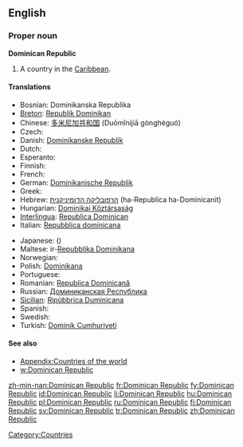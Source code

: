 ==English==
{{wikipedia}}

===Proper noun===
'''Dominican Republic'''

# A country in the [[Caribbean]].

====Translations====
{{top}}
* Bosnian: Dominikanska Republika {{f}}
* [[Breton]]: [[Republik Dominikan]]
* Chinese: [[多米尼加共和国]] (Duōmǐníjiā gònghéguó)
* Czech: {{t-|cs|Dominikánská republika|f}}
* Danish: [[Dominikanske Republik]]
* Dutch: {{t+|nl|Dominicaanse Republiek}}
* Esperanto: {{t-|eo|Domingo|xs=Esperanto}}
* Finnish: {{t+|fi|Dominikaaninen tasavalta}}
* French: {{t+|fr|République dominicaine}}
* German: [[Dominikanische Republik]]
* Greek: {{t+|el|Δομινικανή Δημοκρατία|f|tr=Dominikaní Dimokratía|sc=Grek}}
* Hebrew: [[הרפובליקה הדומיניקנית]] (ha-Republica ha-Dominicanit)
* Hungarian: [[Dominikai Köztársaság]]
* [[Interlingua]]: [[Republica Dominican]]
* Italian: [[Repubblica dominicana]]
{{mid}}
* Japanese: {{t-|ja|ドミニカ共和国|tr=Dominika kyōwakoku|sc=Jpan}}({{Jpan|ドミニカきょうわこく}})
* Maltese: ir-[[Repubblika Dominikana]]
* Norwegian: {{t-|no|Den dominikanske republikk}}
* Polish: [[Dominikana]]
* Portuguese: {{t+|pt|República Dominicana}}
* Romanian: [[Republica Dominicană]]
* Russian: [[Доминиканская Республика]]
* [[Sicilian]]: [[Ripùbbrica Duminicana]] {{f}}
* Spanish: {{t+|es|República Dominicana}}
* Swedish: {{t+|sv|Dominikanska republiken}}
* Turkish: [[Dominik Cumhuriyeti]]
{{bottom}}

====See also====
* [[Appendix:Countries of the world]]
* [[w:Dominican Republic]]

[[Category:Countries]]

[[zh-min-nan:Dominican Republic]]
[[fr:Dominican Republic]]
[[fy:Dominican Republic]]
[[id:Dominican Republic]]
[[li:Dominican Republic]]
[[hu:Dominican Republic]]
[[pl:Dominican Republic]]
[[ru:Dominican Republic]]
[[fi:Dominican Republic]]
[[sv:Dominican Republic]]
[[tr:Dominican Republic]]
[[zh:Dominican Republic]]